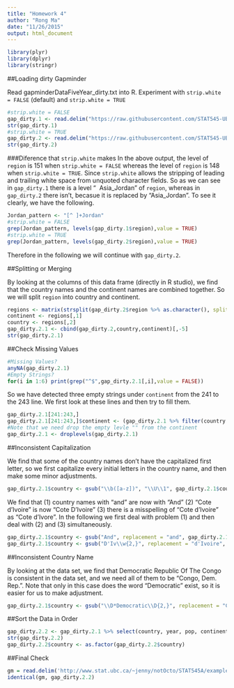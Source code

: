 ```yaml
---
title: "Homework 4"
author: "Rong Ma"
date: "11/26/2015"
output: html_document
---
```


```r
library(plyr)
library(dplyr)
library(stringr)
```
##Loading dirty Gapminder

Read gapminderDataFiveYear_dirty.txt into R. Experiment with `strip.white = FALSE` (default) and `strip.white = TRUE`

```r
#strip.white = FALSE
gap_dirty.1 <- read.delim("https://raw.githubusercontent.com/STAT545-UBC/STAT545-UBC.github.io/master/gapminderDataFiveYear_dirty.txt", sep = "\t",header = TRUE)
str(gap_dirty.1)
#strip.white = TRUE
gap_dirty.2 <- read.delim("https://raw.githubusercontent.com/STAT545-UBC/STAT545-UBC.github.io/master/gapminderDataFiveYear_dirty.txt", sep = "\t", strip.white = TRUE, header= TRUE)
str(gap_dirty.2)
```

###Diference that `strip.white` makes
In the above output, the level of `region` is 151 when `strip.white = FALSE` whereas the level of `region` is 148 when `strip.white = TRUE`. Since `strip.white` allows the stripping of leading and trailing white space from unquoted character fields. So as we can see in `gap_dirty.1` there is a level "\  Asia_Jordan" of `region`, whereas in `gap_dirty.2` there isn't, becasue it is replaced by "Asia_Jordan". To see it clearly, we have the following.
```r
Jordan_pattern <- "[^ ]+Jordan"
#strip.white = FALSE
grep(Jordan_pattern, levels(gap_dirty.1$region),value = TRUE)
#strip.white = TRUE
grep(Jordan_pattern, levels(gap_dirty.2$region),value = TRUE)
```

Therefore in the following we will continue with `gap_dirty.2`.

##Splitting or Merging

By looking at the columns of this data frame (directly in R studio), we find that the country names and the continent names are combined together. So we will split `region` into country and continent.

```r
regions <- matrix(strsplit(gap_dirty.2$region %>% as.character(), split = "_") %>% unlist, byrow = T, ncol=2)
continent <- regions[,1]
country <- regions[,2]
gap_dirty.2.1 <- cbind(gap_dirty.2,country,continent)[,-5]
str(gap_dirty.2.1)
```

##Check Missing Values

```r
#Missing Values?
anyNA(gap_dirty.2.1)
#Empty Strings?
for(i in 1:6) print(grep("^$",gap_dirty.2.1[,i],value = FALSE))
```
So we have detected three empty strings under `continent` from the 241 to the 243 line. We first look at these lines and then try to fill them.
```r
gap_dirty.2.1[241:243,]
gap_dirty.2.1[241:243,]$continent <- (gap_dirty.2.1 %>% filter(country == "Canada") %>% filter(continent != ""))$continent %>% unique()
#Note that we need drop the empty levle "" from the continent
gap_dirty.2.1 <- droplevels(gap_dirty.2.1)
```

##Inconsistent Capitalization

We find that some of the country names don't have the capitalized first letter, so we first capitalize every initial letters in the country name, and then make some minor adjustments.
```r
gap_dirty.2.1$country <- gsub("\\b([a-z])", "\\U\\1", gap_dirty.2.1$country, perl = TRUE)
```
We find that (1) country names with "and" are now with "And" (2) "Cote d'Ivoire" is now "Cote D'Ivoire" (3) there is a misspelling of "Cote d'Ivoire" as "Cote d'Ivore". In the following we first deal with problem (1) and then deal with (2) and (3) simultaneously.  
```r
gap_dirty.2.1$country <- gsub("And", replacement = "and", gap_dirty.2.1$country)
gap_dirty.2.1$country <- gsub("D'Iv\\w{2,}", replacement = "d'Ivoire", gap_dirty.2.1$country)
```

##Inconsistent Country Name

By looking at the data set, we find that Democratic Republic Of The Congo is consistent in the data set, and we need all of them to be "Congo, Dem. Rep.". Note that only in this case does the word "Democratic" exist, so it is easier for us to make adjustment.
```r
gap_dirty.2.1$country <- gsub("\\D*Democratic\\D{2,}", replacement = "Congo, Dem. Rep.", gap_dirty.2.1$country)
```

##Sort the Data in Order
```r
gap_dirty.2.2 <- gap_dirty.2.1 %>% select(country, year, pop, continent, lifeExp, gdpPercap) %>% arrange(country, year)
str(gap_dirty.2.2)
gap_dirty.2.2$country <- as.factor(gap_dirty.2.2$country)
```

##Final Check
```r
gm = read.delim('http://www.stat.ubc.ca/~jenny/notOcto/STAT545A/examples/gapminder/data/gapminderDataFiveYear.txt')
identical(gm, gap_dirty.2.2)
```
